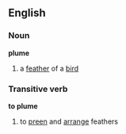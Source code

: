 ==English==
===Noun===
'''plume'''

#a [[feather]] of a [[bird]]

===Transitive verb===
'''to plume'''

#to [[preen]] and [[arrange]] feathers